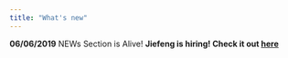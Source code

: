 ```yaml
---
title: "What's new"
---
```


__06/06/2019__ NEWs Section is Alive! __Jiefeng is hiring! Check it out [here](https://web.stanford.edu/~jfj/)__